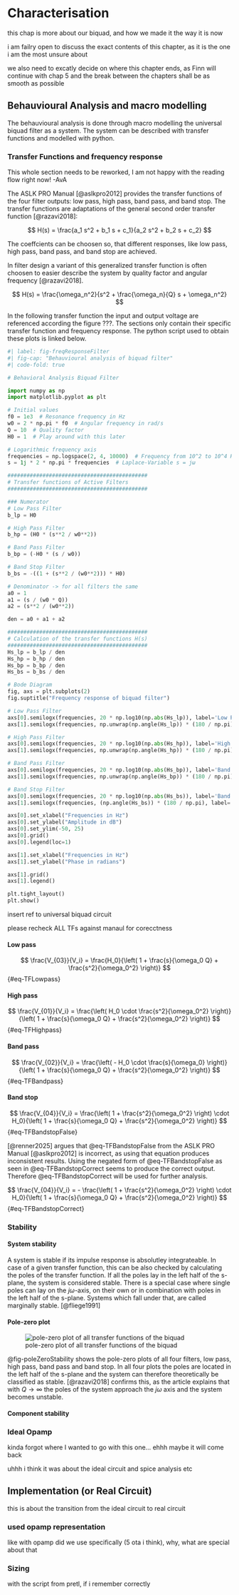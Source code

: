 # Characterisation

this chap is more about our biquad, and how we made it the way it is now

i am failry open to discuss the exact contents of this chapter, as it is the one i am the most unsure about

we also need to excatly decide on where this chapter ends, as Finn will continue with chap 5 and the break between the chapters shall be as smooth as possible

## Behauvioural Analysis and macro modelling

The behauvioural analysis is done through macro modelling the universal biquad filter as a system. The system can be described with transfer functions and modelled with python.

### Transfer Functions and frequency response

:::{.callout-warning}
This whole section needs to be reworked, I am not happy with the reading flow right now! -AvA
:::

The ASLK PRO Manual [@aslkpro2012] provides the transfer functions of the four filter outputs: low pass, high pass, band pass, and band stop. The transfer functions are adaptations of the general second order transfer function [@razavi2018]:

$$
H(s) = \frac{a_1 s^2 + b_1 s + c_1}{a_2 s^2 + b_2 s + c_2}
$$

The coeffcients can be choosen so, that different responses, like low pass, high pass, band pass, and band stop are achieved.

In filter design a variant of this generalized transfer function is often choosen to easier describe the system by quality factor and angular frequency [@razavi2018].

$$
H(s) = \frac{\omega_n^2}{s^2 + \frac{\omega_n}{Q} s + \omega_n^2}
$$

In the following transfer function the input and output voltage are referenced according the figure ???. The sections only contain their specific transfer function and frequency response. The python script used to obtain these plots is linked below.

```python

#| label: fig-freqResponseFilter
#| fig-cap: "Behauvioural analysis of biquad filter"
#| code-fold: true

# Behavioral Analysis Biquad Filter

import numpy as np
import matplotlib.pyplot as plt

# Initial values
f0 = 1e3  # Resonance frequency in Hz
w0 = 2 * np.pi * f0  # Angular frequency in rad/s
Q = 10  # Quality factor
H0 = 1  # Play around with this later

# Logarithmic frequency axis
frequencies = np.logspace(2, 4, 10000)  # Frequency from 10^2 to 10^4 Hz
s = 1j * 2 * np.pi * frequencies  # Laplace-Variable s = jω

############################################
# Transfer functions of Active Filters
############################################

### Numerator
# Low Pass Filter
b_lp = H0

# High Pass Filter
b_hp = (H0 * (s**2 / w0**2))

# Band Pass Filter
b_bp = (-H0 * (s / w0))

# Band Stop Filter
b_bs = -((1 + (s**2 / (w0**2))) * H0)

# Denominator -> for all filters the same
a0 = 1
a1 = (s / (w0 * Q))
a2 = (s**2 / (w0**2))

den = a0 + a1 + a2

############################################
# Calculation of the transfer functions H(s)
############################################
Hs_lp = b_lp / den
Hs_hp = b_hp / den
Hs_bp = b_bp / den
Hs_bs = b_bs / den

# Bode Diagram
fig, axs = plt.subplots(2)
fig.suptitle("Frequency response of biquad filter")

# Low Pass Filter
axs[0].semilogx(frequencies, 20 * np.log10(np.abs(Hs_lp)), label='Low Pass')
axs[1].semilogx(frequencies, np.unwrap(np.angle(Hs_lp)) * (180 / np.pi), label='Low Pass')

# High Pass Filter
axs[0].semilogx(frequencies, 20 * np.log10(np.abs(Hs_hp)), label='High Pass')
axs[1].semilogx(frequencies, np.unwrap(np.angle(Hs_hp)) * (180 / np.pi), label='High Pass')

# Band Pass Filter
axs[0].semilogx(frequencies, 20 * np.log10(np.abs(Hs_bp)), label='Band Pass')
axs[1].semilogx(frequencies, np.unwrap(np.angle(Hs_bp)) * (180 / np.pi), label='Band Pass')

# Band Stop Filter
axs[0].semilogx(frequencies, 20 * np.log10(np.abs(Hs_bs)), label='Band Stop')
axs[1].semilogx(frequencies, (np.angle(Hs_bs)) * (180 / np.pi), label='Band Stop')

axs[0].set_xlabel("Frequencies in Hz")
axs[0].set_ylabel("Amplitude in dB")
axs[0].set_ylim(-50, 25)
axs[0].grid()
axs[0].legend(loc=1)

axs[1].set_xlabel("Frequencies in Hz")
axs[1].set_ylabel("Phase in radians")

axs[1].grid()
axs[1].legend()

plt.tight_layout()
plt.show()
```

:::{.callout-warning}
insert ref to universal biquad circuit
:::

:::{.callout-warning}
please recheck ALL TFs against manaul for corecctness
:::

#### Low pass

$$
\frac{V_{03}}{V_i} = \frac{H_0}{\left( 1 + \frac{s}{\omega_0 Q} + \frac{s^2}{\omega_0^2} \right)}
$$ {#eq-TFLowpass}

#### High pass

$$
\frac{V_{01}}{V_i} = \frac{\left( H_0 \cdot \frac{s^2}{\omega_0^2} \right)}{\left( 1 + \frac{s}{\omega_0 Q} + \frac{s^2}{\omega_0^2} \right)} 
$$ {#eq-TFHighpass}

#### Band pass

$$
\frac{V_{02}}{V_i} = \frac{\left( - H_0 \cdot \frac{s}{\omega_0} \right)}{\left( 1 + \frac{s}{\omega_0 Q} + \frac{s^2}{\omega_0^2} \right)}
$$ {#eq-TFBandpass}

#### Band stop

$$
\frac{V_{04}}{V_i} = \frac{\left( 1 + \frac{s^2}{\omega_0^2} \right) \cdot H_0}{\left( 1 + \frac{s}{\omega_0 Q} + \frac{s^2}{\omega_0^2} \right)}
$$ {#eq-TFBandstopFalse}

[@renner2025] argues that @eq-TFBandstopFalse from the ASLK PRO Manual [@aslkpro2012] is incorrect, as using that equation produces inconsistent results. Using the negated form of @eq-TFBandstopFalse as seen in @eq-TFBandstopCorrect seems to produce the correct output. Therefore @eq-TFBandstopCorrect will be used for further analysis.

$$
\frac{V_{04}}{V_i} = - \frac{\left( 1 + \frac{s^2}{\omega_0^2} \right) \cdot H_0}{\left( 1 + \frac{s}{\omega_0 Q} + \frac{s^2}{\omega_0^2} \right)}
$$ {#eq-TFBandstopCorrect}

### Stability

#### System stability
A system is stable if its impulse response is absolutley integrateable. In case of a given transfer function, this can be also checked by calculating the poles of the transfer function. If all the poles lay in the left half of the s-plane, the system is considered stable. There is a special case where single poles can lay on the $j\omega$-axis, on their own or in combination with poles in the left half of the s-plane. Systems which fall under that, are called marginally stable. [@fliege1991]

#### Pole-zero plot

![pole-zero plot of all transfer functions of the biquad](/images/sec_characterisation/pole_zero_biquad.png){#fig-poleZeroStability}

@fig-poleZeroStability shows the pole-zero plots of all four filters, low pass, high pass, band pass and band stop. In all four plots the poles are located in the left half of the s-plane and the system can therefore theoretically be classified as stable. [@razavi2018] confirms this, as the article explains that with $Q \rightarrow \infty$ the poles of the system approach the $j\omega$ axis and the system becomes unstable.

#### Component stability



### Ideal Opamp

kinda forgot where I wanted to go with this one... ehhh maybe it will come back

uhhh i think it was about the ideal circuit and spice analysis etc

## Implementation (or Real Circuit)

this is about the transition from the ideal circuit to real circuit

### used opamp representation

like with opamp did we use specifically (5 ota i think), why, what are special about that

### Sizing

with the script from pretl, if i remember correctly
